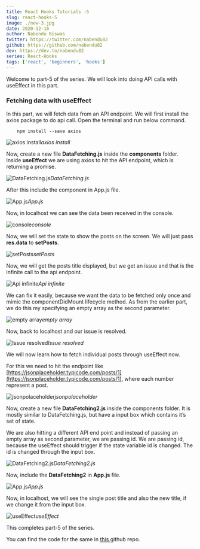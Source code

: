```yaml
---
title: React Hooks Tutorials -5
slug: react-hooks-5
image: ./new-3.jpg
date: 2020-12-16
author: Nabendu Biswas
twitter: https://twitter.com/nabendu82
github: https://github.com/nabendu82
dev: https://dev.to/nabendu82
series: React-Hooks
tags: ['react', 'beginners', 'hooks']
---
```


Welcome to part-5 of the series. We will look into doing API calls with useEffect in this part.

### Fetching data with useEffect

In this part, we will fetch data from an API endpoint. We will first install the axios package to do api call. Open the terminal and run below command.

<div className={styles.code__block}>


```
    npm install --save axios
```

</div>

![axios install](https://ik.imagekit.io/thewebdev/React-Hooks/5/1_ZC1V8XQKBP.png)*axios install*

Now, create a new file **DataFetching.js** inside the **components** folder. Inside **useEffect** we are using axios to hit the API endpoint, which is returning a promise.

![DataFetching.js](https://ik.imagekit.io/thewebdev/React-Hooks/5/2_EGgiB3r_AQ.png)*DataFetching.js*

After this include the component in App.js file.

![App.js](https://ik.imagekit.io/thewebdev/React-Hooks/5/3_RgSiZo_aNg.png)*App.js*

Now, in localhost we can see the data been received in the console.

![console](https://ik.imagekit.io/thewebdev/React-Hooks/5/4_XbI_d142O5.png)*console*

Now, we will set the state to show the posts on the screen. We will just pass **res.data** to **setPosts**.

![setPosts](https://ik.imagekit.io/thewebdev/React-Hooks/5/5_v2M8XCd554.png)*setPosts*

Now, we will get the posts title displayed, but we get an issue and that is the infinite call to the api endpoint.

![Api infinite](https://ik.imagekit.io/thewebdev/React-Hooks/5/6_wXFLLziYmM.png)*Api infinite*

We can fix it easily, because we want the data to be fetched only once and mimic the componentDidMount lifecycle method. As from the earlier part, we do this my specifying an empty array as the second parameter.

![empty array](https://ik.imagekit.io/thewebdev/React-Hooks/5/7_usaL48BISk.png)*empty array*

Now, back to localhost and our issue is resolved.

![Issue resolved](https://ik.imagekit.io/thewebdev/React-Hooks/5/8_JBOCaPjit.png)*Issue resolved*

We will now learn how to fetch individual posts through useEffect now.

For this we need to hit the endpoint like [https://jsonplaceholder.typicode.com/posts/1](https://jsonplaceholder.typicode.com/posts/1), where each number represent a post.

![jsonpolaceholder](https://ik.imagekit.io/thewebdev/React-Hooks/5/9_QumElLYDou.png)*jsonpolaceholder*

Now, create a new file **DataFetching2.js** inside the components folder. It is mostly similar to DataFetching.js, but have a input box which contains it’s set of state.

We are also hitting a different API end point and instead of passing an empty array as second parameter, we are passing id. We are passing id, because the useEffect should trigger if the state variable id is changed. The id is changed through the input box.

![DataFetching2.js](https://ik.imagekit.io/thewebdev/React-Hooks/5/10_WhsiFQSlDX.png)*DataFetching2.js*

Now, include the **DataFetching2** in **App.js** file.

![App.js](https://ik.imagekit.io/thewebdev/React-Hooks/5/11_fy0A-fbc2a.png)*App.js*

Now, in localhost, we will see the single post title and also the new title, if we change it from the input box.

<div className={styles.image__small}>

![useEffect](https://ik.imagekit.io/thewebdev/React-Hooks/5/12_wZ2G6ldoOf.gif)*useEffect*

</div>

This completes part-5 of the series. 

You can find the code for the same in [this ](https://github.com/nabendu82/state-hook)github repo.
